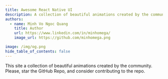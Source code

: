 ```yaml
---
title: Awesome React Native UI
description: A collection of beautiful animations created by the community
authors:
  - name: Minh Vo Ngoc Quang
    title: Author
    url: https://www.linkedin.com/in/minhomega/
    image_url: https://github.com/minhomega.png

image: /img/og.png
hide_table_of_contents: false
---
```


This site a collection of beautiful animations created by the community.
Please, star the GitHub Repo, and consider contributing to the repo.
